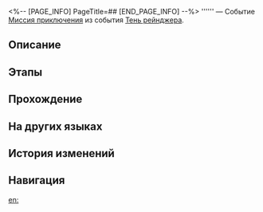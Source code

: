 <%-- [PAGE_INFO]
PageTitle=##
[END_PAGE_INFO] --%>
{{Дополнить|Диалоги.}}
{{Миссия Инфобокс
|id              = 8026302
|Название        = 
|Изображение     = Миссия .png
|Тип             = Миссия приключения
|Событие         = Тень рейнджера
|Глава           = 
|Условия         = Завершена [[Миссия приключения]] «[[Тень рейнджера (миссия)|Тень рейнджера]]»
|Персонажи       = Первопроходец
|СтартЛокация    = [[Космическая станция «Герта»]] — [[Базовая зона]]
|Мир             = Космическая станция «Герта»
|Предыдущая      = Тень рейнджера
|Следующая       = 
|Награды         = 
}}
'''''' — Событие [[Миссия приключения]] из события [[Тень рейнджера]].

==Описание==
{{Описание|<!--официальное описание из Перекрёстка судеб-->}}

==Этапы==


==Прохождение==
{{Дополнить}}

{{Диалог Конец}}

==На других языках==
{{На других языках
|en   = 
|zhs  = 
|zht  = 
|ja   = 
|ko   = 
|es   = 
|fr   = 
|ru   = 
|th   = 
|vi   = 
|de   = 
|id   = 
|pt   = 
}}

==История изменений==
{{История изменений|3.5}}

==Навигация==
{{Миссия приключения Навбокс|Глава }}

[[en:]]
